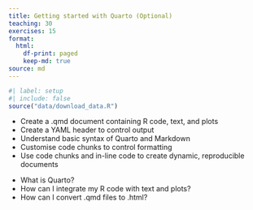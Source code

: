 ```yaml
---
title: Getting started with Quarto (Optional)
teaching: 30
exercises: 15
format:
  html:
    df-print: paged
    keep-md: true
source: md
---
```


```r
#| label: setup
#| include: false
source("data/download_data.R")
```

::::::::::::::::::::::::::::::::::::::: objectives

- Create a .qmd document containing R code, text, and plots
- Create a YAML header to control output
- Understand basic syntax of Quarto and Markdown
- Customise code chunks to control formatting
- Use code chunks and in-line code to create dynamic, reproducible documents

::::::::::::::::::::::::::::::::::::::::::::::::::

:::::::::::::::::::::::::::::::::::::::: questions

- What is Quarto?
- How can I integrate my R code with text and plots?
- How can I convert .qmd files to .html?

::::::::::::::::::::::::::::::::::::::::::::::::::
